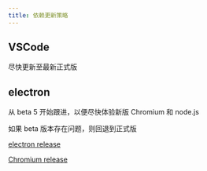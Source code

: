 ```yaml
---
title: 依赖更新策略
---
```


## VSCode

尽快更新至最新正式版

## electron

从 beta 5 开始跟进，以便尽快体验新版 Chromium 和 node.js

如果 beta 版本存在问题，则回退到正式版

[electron release](https://releases.electronjs.org/releases)

[Chromium release](https://developer.chrome.com/release-notes?hl=zh-cn)

